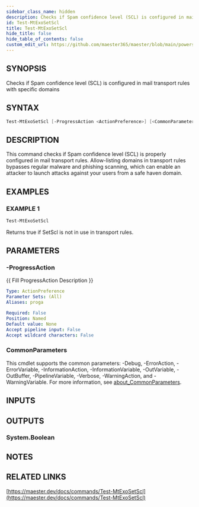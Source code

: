 ```yaml
---
sidebar_class_name: hidden
description: Checks if Spam confidence level (SCL) is configured in mail transport rules with specific domains
id: Test-MtExoSetScl
title: Test-MtExoSetScl
hide_title: false
hide_table_of_contents: false
custom_edit_url: https://github.com/maester365/maester/blob/main/powershell/public/Test-MtExoSetScl.ps1
---
```


## SYNOPSIS

Checks if Spam confidence level (SCL) is configured in mail transport rules with specific domains

## SYNTAX

```powershell
Test-MtExoSetScl [-ProgressAction <ActionPreference>] [<CommonParameters>]
```

## DESCRIPTION

This command checks if Spam confidence level (SCL) is properly configured in mail transport rules.
Allow-listing domains in transport rules bypasses regular malware and phishing scanning, which can
enable an attacker to launch attacks against your users from a safe haven domain.

## EXAMPLES

### EXAMPLE 1

```powershell
Test-MtExoSetScl
```

Returns true if SetScl is not in use in transport rules.

## PARAMETERS

### -ProgressAction

\{\{ Fill ProgressAction Description \}\}

```yaml
Type: ActionPreference
Parameter Sets: (All)
Aliases: proga

Required: False
Position: Named
Default value: None
Accept pipeline input: False
Accept wildcard characters: False
```

### CommonParameters

This cmdlet supports the common parameters: -Debug, -ErrorAction, -ErrorVariable, -InformationAction, -InformationVariable, -OutVariable, -OutBuffer, -PipelineVariable, -Verbose, -WarningAction, and -WarningVariable. For more information, see [about_CommonParameters](http://go.microsoft.com/fwlink/?LinkID=113216).

## INPUTS

## OUTPUTS

### System.Boolean

## NOTES

## RELATED LINKS

[https://maester.dev/docs/commands/Test-MtExoSetScl](https://maester.dev/docs/commands/Test-MtExoSetScl)
